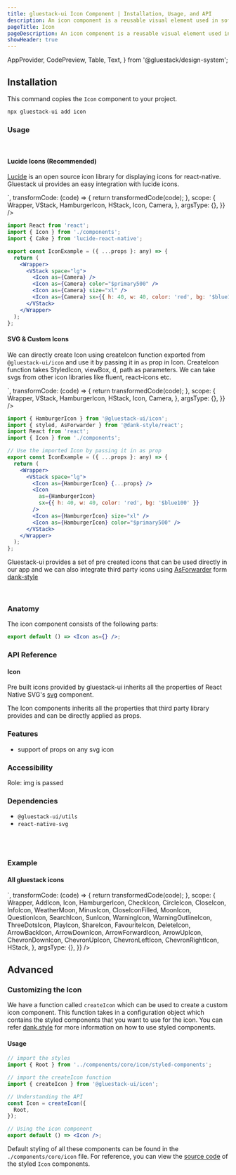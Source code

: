 ```yaml
---
title: gluestack-ui Icon Component | Installation, Usage, and API
description: An icon component is a reusable visual element used in software development to represent an object, action, or idea in a user interface.
pageTitle: Icon
pageDescription: An icon component is a reusable visual element used in software development to represent an object, action, or idea in a user interface.
showHeader: true
---
```



<Meta title="components/Media And Icons/Icon" />


  AppProvider,
  CodePreview,
  Table,
  Text,
} from '@gluestack/design-system';


## Installation

This command copies the `Icon` component to your project.

```jsx
npx gluestack-ui add icon
```

### Usage

<br />

#### Lucide Icons (Recommended)

[Lucide]("https://lucide.dev/docs/lucide-react-native") is an open source icon library for displaying icons for react-native. Gluestack ui provides an easy integration with lucide icons.

<AppProvider>
  <CodePreview
    showComponentRenderer={true}
    showArgsController={false}
    metaData={{
      code: `
      <VStack space="md">
    <Icon as={Camera} />
    <Icon as={Camera} color="$primary500" />
    <Icon as={Camera} size="xl" />
    <Icon as={Camera} sx={{ h: 40, w: 40, color: 'red', bg: '$blue100' }} />
</VStack>
`,
      transformCode: (code) => {
        return transformedCode(code);
      },
      scope: {
        Wrapper,
        VStack,
        HamburgerIcon,
        HStack,
        Icon,
        Camera,
      },
      argsType: {},
    }}
  />
</AppProvider>
<br />

```jsx
import React from 'react';
import { Icon } from './components';
import { Cake } from 'lucide-react-native';

export const IconExample = ({ ...props }: any) => {
  return (
    <Wrapper>
      <VStack space="lg">
        <Icon as={Camera} />
        <Icon as={Camera} color="$primary500" />
        <Icon as={Camera} size="xl" />
        <Icon as={Camera} sx={{ h: 40, w: 40, color: 'red', bg: '$blue100' }} />
      </VStack>
    </Wrapper>
  );
};
```

#### SVG & Custom Icons

We can directly create Icon using createIcon function exported from `@gluestack-ui/icon` and use it by passing it in `as` prop in Icon.
CreateIcon function takes StyledIcon, viewBox, d, path as parameters. We can take svgs from other icon libraries like fluent, react-icons etc.

<AppProvider>
  <CodePreview
    showComponentRenderer={true}
    showArgsController={false}
    metaData={{
      code: `
      <VStack space="md">
 <Icon as={HamburgerIcon}  />
        <Icon as={HamburgerIcon} color="$primary500" />
        <Icon as={HamburgerIcon} size="xl" />
        <Icon
          as={HamburgerIcon}
          sx={{ h: 40, w: 40, color: 'red', bg: '$blue100' }}
        />
</VStack>
`,
      transformCode: (code) => {
        return transformedCode(code);
      },
      scope: {
        Wrapper,
        VStack,
        HamburgerIcon,
        HStack,
        Icon,
        Camera,
      },
      argsType: {},
    }}
  />
</AppProvider>
<br />

```jsx
import { HamburgerIcon } from '@gluestack-ui/icon';
import { styled, AsForwarder } from '@dank-style/react';
import React from 'react';
import { Icon } from './components';

// Use the imported Icon by passing it in as prop
export const IconExample = ({ ...props }: any) => {
  return (
    <Wrapper>
      <VStack space="lg">
        <Icon as={HamburgerIcon} {...props} />
        <Icon
          as={HamburgerIcon}
          sx={{ h: 40, w: 40, color: 'red', bg: '$blue100' }}
        />
        <Icon as={HamburgerIcon} size="xl" />
        <Icon as={HamburgerIcon} color="$primary500" />
      </VStack>
    </Wrapper>
  );
};
```

Gluestack-ui provides a set of pre created icons that can be used directly in our app and we can also integrate third party icons using [AsForwarder]("https://dank.style/docs/api/as-forwarder") form [dank-style]("https://dank.style/")

<br />

### Anatomy

The icon component consists of the following parts:

```jsx
export default () => <Icon as={} />;
```

### API Reference

#### Icon

Pre built icons provided by gluestack-ui inherits all the properties of React Native SVG's [svg](https://github.com/software-mansion/react-native-svg/tree/main/Example) component.

The Icon components inherits all the properties that third party library provides and can be directly applied as props.

### Features

- support of props on any svg icon

### Accessibility

Role: img is passed

### Dependencies

- `@gluestack-ui/utils`
- `react-native-svg`

<br />
<br />

### Example

#### All gluestack icons

<AppProvider>
  <CodePreview
    showComponentRenderer={true}
    showArgsController={false}
    metaData={{
      code: `
<HStack w="70%" space="lg"  flexWrap= 'wrap'>
  <Icon as={AddIcon}  />
  <Icon as={HamburgerIcon}  />
  <Icon as={ArrowBackIcon}  />
  <Icon as={ArrowDownIcon}  />
  <Icon as={ArrowForwardIcon}  />
  <Icon as={ArrowUpIcon}  />
  <Icon as={ChevronDownIcon}  />
  <Icon as={ChevronUpIcon}  />
  <Icon as={ChevronLeftIcon}  />
  <Icon as={ChevronRightIcon}  />
  <Icon as={CheckIcon}  />
  <Icon as={CircleIcon}  />
  <Icon as={CloseIcon}  />
  <Icon as={InfoIcon}  />
  <Icon as={WeatherMoon} />
  <Icon as={MinusIcon}  />
  <Icon as={MoonIcon}  />
  <Icon as={QuestionIcon}  />
  <Icon as={SearchIcon}  />
  <Icon as={SunIcon}  />
  <Icon as={WarningIcon}  />
  <Icon as={WarningOutlineIcon}  />
  <Icon as={ThreeDotsIcon}  />
  <Icon as={PlayIcon}  />
  <Icon as={ShareIcon}  />
  <Icon as={FavouriteIcon}  />
  <Icon as={DeleteIcon} />
  <Icon as={CloseIconFilled}  />
</HStack>
`,
      transformCode: (code) => {
        return transformedCode(code);
      },
      scope: {
        Wrapper,
        AddIcon,
        Icon,
        HamburgerIcon,
        CheckIcon,
        CircleIcon,
        CloseIcon,
        InfoIcon,
        WeatherMoon,
        MinusIcon,
        CloseIconFilled,
        MoonIcon,
        QuestionIcon,
        SearchIcon,
        SunIcon,
        WarningIcon,
        WarningOutlineIcon,
        ThreeDotsIcon,
        PlayIcon,
        ShareIcon,
        FavouriteIcon,
        DeleteIcon,
        ArrowBackIcon,
        ArrowDownIcon,
        ArrowForwardIcon,
        ArrowUpIcon,
        ChevronDownIcon,
        ChevronUpIcon,
        ChevronLeftIcon,
        ChevronRightIcon,
        HStack,
      },
      argsType: {},
    }}
  />
</AppProvider>

## Advanced

### Customizing the Icon

We have a function called `createIcon` which can be used to create a custom icon component. This function takes in a configuration object which contains the styled components that you want to use for the icon. You can refer [dank.style](https://dank.style/) for more information on how to use styled components.

#### Usage

```jsx
// import the styles
import { Root } from '../components/core/icon/styled-components';

// import the createIcon function
import { createIcon } from '@gluestack-ui/icon';

// Understanding the API
const Icon = createIcon({
  Root,
});

// Using the icon component
export default () => <Icon />;
```

Default styling of all these components can be found in the `./components/core/icon` file. For reference, you can view the [source code](https://github.com/gluestack/gluestack-ui/blob/development/example/storybook/src/components/Icon/index.tsx) of the styled `Icon` components.
